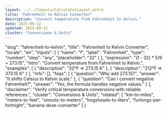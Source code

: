```yaml
---
layout: ../../layouts/CalculatorLayout.astro
title: "Fahrenheit to Kelvin Converter"
description: "Convert temperature from Fahrenheit to Kelvin."
date: 2025-09-12
updated: 2025-09-12
cluster: "Conversions & Units"
---
```


  "slug": "fahrenheit-to-kelvin",
  "title": "Fahrenheit to Kelvin Converter",
  "locale": "en",
  "inputs": [
    {
      "name": "f",
      "label": "Fahrenheit",
      "type": "number",
      "step": "any",
      "placeholder": "32"
    }
  ],
  "expression": "(f - 32) * 5/9 + 273.15",
  "intro": "Convert temperature from Fahrenheit to Kelvin.",
  "examples": [
    {
      "description": "32°F ⇒ 273.15 K"
    },
    {
      "description": "212°F ⇒ 373.15 K"
    }
  ],
  "info": [],
  "faqs": [
    {
      "question": "Why add 273.15?",
      "answer": "It shifts Celsius to Kelvin scale."
    },
    {
      "question": "Can I convert negative Fahrenheit?",
      "answer": "Yes, the formula handles negative values."
    }
  ],
  "disclaimer": "Verify critical temperature conversions with reliable references.",
  "cluster": "Conversions & Units",
  "related": [
    "km-to-miles",
    "meters-to-feet",
    "smoots-to-meters",
    "hogsheads-to-liters",
    "furlongs-per-fortnight",
    "banana-dose-converter"
  ]
}

<Calculator schema={schema} />
